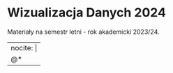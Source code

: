 # Wizualizacja Danych 2024

Materiały na semestr letni - rok akademicki 2023/24.

---
nocite: |
  @*
---
